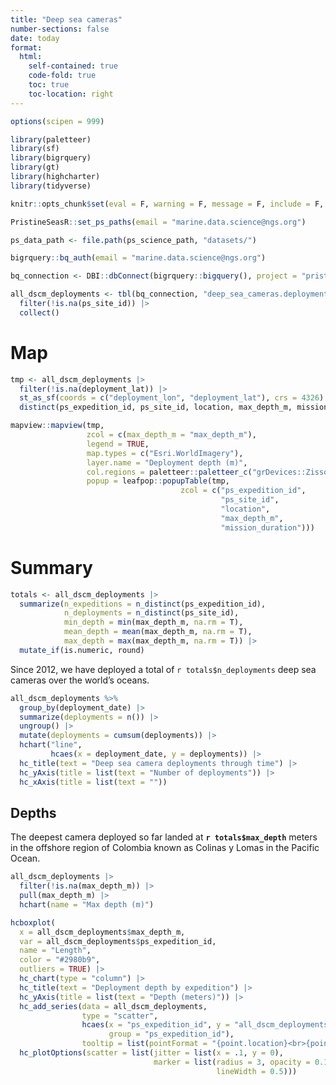 ```yaml
---
title: "Deep sea cameras"
number-sections: false
date: today
format: 
  html:
    self-contained: true
    code-fold: true
    toc: true
    toc-location: right
---
```


```r
options(scipen = 999)

library(paletteer)
library(sf)
library(bigrquery)
library(gt)
library(highcharter)
library(tidyverse)

knitr::opts_chunk$set(eval = F, warning = F, message = F, include = F, echo = F)

PristineSeasR::set_ps_paths(email = "marine.data.science@ngs.org")

ps_data_path <- file.path(ps_science_path, "datasets/")

bigrquery::bq_auth(email = "marine.data.science@ngs.org")

bq_connection <- DBI::dbConnect(bigrquery::bigquery(), project = "pristine-seas")
```

```r
all_dscm_deployments <- tbl(bq_connection, "deep_sea_cameras.deployments") |> 
  filter(!is.na(ps_site_id)) |> 
  collect()
```

# Map

```r
tmp <- all_dscm_deployments |> 
  filter(!is.na(deployment_lat)) |> 
  st_as_sf(coords = c("deployment_lon", "deployment_lat"), crs = 4326) |> 
  distinct(ps_expedition_id, ps_site_id, location, max_depth_m, mission_duration, geometry) 

mapview::mapview(tmp,
                 zcol = c(max_depth_m = "max_depth_m"), 
                 legend = TRUE,
                 map.types = c("Esri.WorldImagery"),
                 layer.name = "Deployment depth (m)",
                 col.regions = paletteer::paletteer_c("grDevices::Zissou 1", n = 10),
                 popup = leafpop::popupTable(tmp,
                                      zcol = c("ps_expedition_id",
                                               "ps_site_id",
                                               "location",
                                               "max_depth_m",
                                               "mission_duration")))
```

# Summary 

```r
totals <- all_dscm_deployments |> 
  summarize(n_expeditions = n_distinct(ps_expedition_id),
            n_deployments = n_distinct(ps_site_id),
            min_depth = min(max_depth_m, na.rm = T),
            mean_depth = mean(max_depth_m, na.rm = T),
            max_depth = max(max_depth_m, na.rm = T)) |> 
  mutate_if(is.numeric, round)
```

Since 2012, we have deployed a total of `r totals$n_deployments` deep sea cameras over the world's oceans.  

```r
all_dscm_deployments %>%
  group_by(deployment_date) |> 
  summarize(deployments = n()) |> 
  ungroup() |> 
  mutate(deployments = cumsum(deployments)) |> 
  hchart("line", 
         hcaes(x = deployment_date, y = deployments)) |> 
  hc_title(text = "Deep sea camera deployments through time") |> 
  hc_yAxis(title = list(text = "Number of deployments")) |> 
  hc_xAxis(title = list(text = "")) 
```

## Depths 

The deepest camera deployed so far landed at **`r totals$max_depth`** meters in the offshore region of Colombia known as Colinas y Lomas in the Pacific Ocean.

```r
all_dscm_deployments |> 
  filter(!is.na(max_depth_m)) |> 
  pull(max_depth_m) |> 
  hchart(name = "Max depth (m)")
```

```r
hcboxplot(
  x = all_dscm_deployments$max_depth_m,
  var = all_dscm_deployments$ps_expedition_id,
  name = "Length",
  color = "#2980b9",
  outliers = TRUE) |> 
  hc_chart(type = "column") |> 
  hc_title(text = "Deployment depth by expedition") |> 
  hc_yAxis(title = list(text = "Depth (meters)")) |> 
  hc_add_series(data = all_dscm_deployments,
                type = "scatter",
                hcaes(x = "ps_expedition_id", y = "all_dscm_deployments$max_depth_m", 
                      group = "ps_expedition_id"),
                tooltip = list(pointFormat = "{point.location}<br>{point.ps_site_id}<br>{point.max_depth_m} meters")) |>  
  hc_plotOptions(scatter = list(jitter = list(x = .1, y = 0),
                                marker = list(radius = 3, opacity = 0.1, symbol = "circle",
                                              lineWidth = 0.5)))
```
